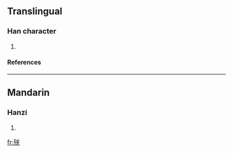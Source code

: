 ==Translingual==
===Han character===
{{Han char|rn=78|rad=歹|as=07|sn=11|four=1428<sub>8</sub>|canj=一弓大人人 (MNKOO)}}
# {{defn|Han|sort=歹07}}
====References====
{{Han ref|kx=0581.040|dkj=16471|dj=0973.140|hdz=21387.130|uh=6B8E|ud=27534|bh=D5DD|bd=54749}}

----
==Mandarin==
===Hanzi===
{{cmn-hanzi|pin=[[jìng]] (jing4), [[qià]] (qia4)|wg=ching<sup>4</sup>, ch'ia<sup>4</sup>}}
# {{defn|Mandarin}}

[[fr:殎]]